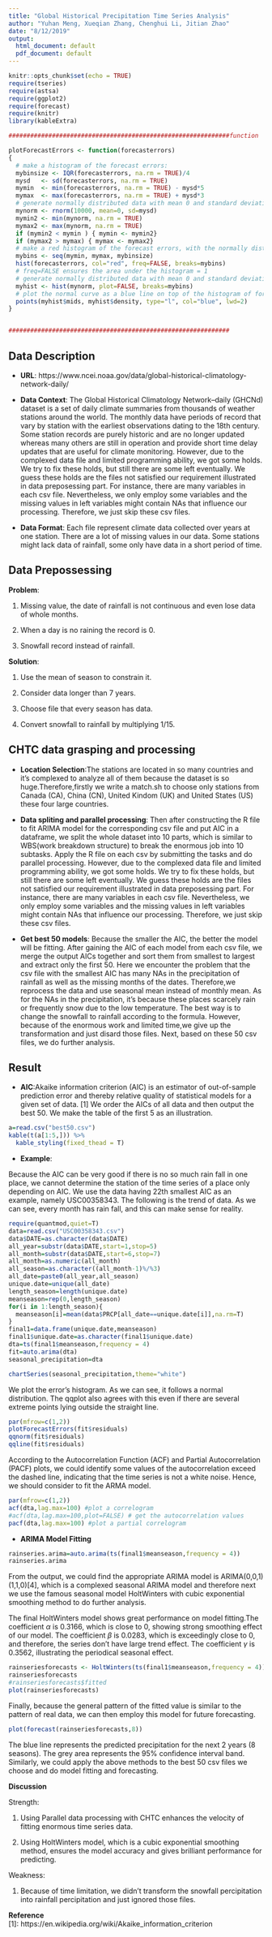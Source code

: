 ```yaml
---
title: "Global Historical Precipitation Time Series Analysis"
author: "Yuhan Meng, Xueqian Zhang, Chenghui Li, Jitian Zhao"
date: "8/12/2019"
output:
  html_document: default
  pdf_document: default
---
```

```r
knitr::opts_chunk$set(echo = TRUE)
require(tseries)
require(astsa)
require(ggplot2)
require(forecast)
require(knitr)
library(kableExtra)

#############################################################function

plotForecastErrors <- function(forecasterrors)
{
  # make a histogram of the forecast errors:
  mybinsize <- IQR(forecasterrors, na.rm = TRUE)/4
  mysd   <- sd(forecasterrors, na.rm = TRUE)
  mymin  <- min(forecasterrors, na.rm = TRUE) - mysd*5
  mymax  <- max(forecasterrors, na.rm = TRUE) + mysd*3
  # generate normally distributed data with mean 0 and standard deviation mysd
  mynorm <- rnorm(10000, mean=0, sd=mysd)
  mymin2 <- min(mynorm, na.rm = TRUE)
  mymax2 <- max(mynorm, na.rm = TRUE)
  if (mymin2 < mymin ) { mymin <- mymin2}
  if (mymax2 > mymax) { mymax <- mymax2}
  # make a red histogram of the forecast errors, with the normally distributed data overlaid:
  mybins <- seq(mymin, mymax, mybinsize)
  hist(forecasterrors, col="red", freq=FALSE, breaks=mybins)
  # freq=FALSE ensures the area under the histogram = 1
  # generate normally distributed data with mean 0 and standard deviation mysd
  myhist <- hist(mynorm, plot=FALSE, breaks=mybins)
  # plot the normal curve as a blue line on top of the histogram of forecast errors:
  points(myhist$mids, myhist$density, type="l", col="blue", lwd=2)
}


#############################################################
```


## Data Description
+ **URL**: https://www.ncei.noaa.gov/data/global-historical-climatology-network-daily/

+ **Data Context**: The Global Historical Climatology Network–daily (GHCNd) dataset is a set of daily climate summaries from thousands of weather stations around the world. The monthly data have periods of record that vary by station with the earliest observations dating to the 18th century. Some station records are purely historic and are no longer updated whereas many others are still in operation and provide short time delay updates that are useful for climate monitoring. However, due to the complexed data file and limited programming ability, we got some holds. We try to fix these holds, but still there are some left eventually. We guess these holds are the files not satisfied our requirement illustrated in data preposessing part. For instance, there are many variables in each csv file. Nevertheless, we only employ some variables and the missing values in left variables might contain NAs that influence our processing. Therefore, we just skip these csv files.

+ **Data Format**: Each file represent climate data collected over years at one station. There are a lot of missing values in our data. Some stations might lack data of rainfall, some only have data in a short period of time.

## Data Prepossessing

**Problem**: 

1. Missing value, the date of rainfall is not continuous and even lose data of whole months.

2. When a day is no raining the record is 0.

3. Snowfall record instead of rainfall. 

**Solution**:

1. Use the mean of season to constrain it.

2. Consider data longer than 7 years.

3. Choose file that every season has data.

4. Convert snowfall to rainfall by multiplying 1/15.

## CHTC data grasping and processing

+ **Location Selection**:The stations are located in so many countries and it's complexed to analyze all of them because the dataset is so huge.Therefore,firstly we write a match.sh to choose only stations from Canada (CA), China (CN), United Kindom (UK) and United States (US) these four large countries. 

+ **Data spliting and parallel processing**: Then after constructing the R file to fit ARIMA model for the corresponding csv file and put AIC in a dataframe, we split the whole dataset into 10 parts, which is similar to WBS(work breakdown structure) to break the enormous job into 10 subtasks. Apply the R file on each csv by submitting the tasks and do parallel processing. However, due to the complexed data file and limited programming ability, we got some holds. We try to fix these holds, but still there are some left eventually. We guess these holds are the files not satisfied our requirement illustrated in data preposessing part. For instance, there are many variables in each csv file. Nevertheless, we only employ some variables and the missing values in left variables might contain NAs that influence our processing. Therefore, we just skip these csv files.

+ **Get best 50 models**: Because the smaller the AIC, the better the model will be fitting. After gaining the AIC of each model from each csv file, we merge the output AICs together and sort them from smallest to largest and extract only the first 50. Here we encounter the problem that the csv file with the smallest AIC has many NAs in the precipitation of rainfall as well as the missing months of the dates. Therefore,we reprocess the data and use seasonal mean instead of monthly mean. As for the NAs in the precipitation, it's because these places scarcely rain or frequently snow due to the low temperature. The best way is to change the snowfall to rainfall according to the formula. However, because of the enormous work and limited time,we give up the transformation and just disard those files. Next, based on these 50 csv files, we do further analysis.


## Result
+ **AIC**:Akaike information criterion (AIC) is an estimator of out-of-sample prediction error and thereby relative quality of statistical models for a given set of data. [1] We order the AICs of all data and then output the best 50. We make the table of the first 5 as an illustration. 

```r
a=read.csv("best50.csv")
kable(t(a[1:5,])) %>%
  kable_styling(fixed_thead = T)
```

+ **Example**:

Because the AIC can be very good if there is no so much rain fall in one place, we cannot determine the station of the time series of a place only depending on AIC. We use the data having 22th smallest AIC as an example, namely USC00358343. The following is the trend of data. As we can see, every month has rain fall, and this can make sense for reality.


```r
require(quantmod,quiet=T)
data=read.csv("USC00358343.csv")
data$DATE=as.character(data$DATE)
all_year=substr(data$DATE,start=1,stop=5)
all_month=substr(data$DATE,start=6,stop=7)
all_month=as.numeric(all_month)
all_season=as.character((all_month-1)%/%3)
all_date=paste0(all_year,all_season)
unique.date=unique(all_date)
length_season=length(unique.date)
meanseason=rep(0,length_season)
for(i in 1:length_season){
  meanseason[i]=mean(data$PRCP[all_date==unique.date[i]],na.rm=T)
}
final1=data.frame(unique.date,meanseason)
final1$unique.date=as.character(final1$unique.date)
dta=ts(final1$meanseason,frequency = 4)
fit=auto.arima(dta)
seasonal_precipitation=dta

```



$$ $$




```r
chartSeries(seasonal_precipitation,theme="white")
```

$$ $$

We plot the error's histogram. As we can see, it follows a normal distribution. The qqplot also agrees with this even if there are several extreme points lying outside the straight line.

```r
par(mfrow=c(1,2))
plotForecastErrors(fit$residuals)
qqnorm(fit$residuals)
qqline(fit$residuals)
```

According to the Autocorrelation Function (ACF) and Partial Autocorrelation (PACF) plots, we could identify some values of the autocorrelation exceed the dashed line, indicating that the time series is not a white noise. Hence, we should consider to fit the ARMA model. 

```r
par(mfrow=c(1,2))
acf(dta,lag.max=100) #plot a correlogram
#acf(dta,lag.max=100,plot=FALSE) # get the autocorrelation values
pacf(dta,lag.max=100) #plot a partial correlogram
```


+ **ARIMA Model Fitting**

```r
rainseries.arima=auto.arima(ts(final1$meanseason,frequency = 4))
rainseries.arima
```

From the output, we could find the appropriate ARIMA model is ARIMA(0,0,1)(1,1,0)[4], which is a complexed seasonal ARIMA model and therefore next we use the famous seasonal model HoltWinters with cubic exponential smoothing method to do further analysis.

The final HoltWinters model shows great performance on model fitting.The coefficient $\alpha$ is 
0.3166, which is close to 0, showing strong smoothing effect of our model. The coefficient $\beta$ is 0.0283, which is exceedingly close to 0, and therefore, the series don't have large trend effect. The coefficient $\gamma$ is 0.3562, illustrating the periodical seasonal effect.

```r
rainseriesforecasts <- HoltWinters(ts(final1$meanseason,frequency = 4))
rainseriesforecasts
#rainseriesforecasts$fitted
plot(rainseriesforecasts)
```

Finally, because the general pattern of the fitted value is similar to the pattern of real data, we can then employ this model for future forecasting.

```r
plot(forecast(rainseriesforecasts,8))
```

The blue line represents the predicted precipitation for the next 2 years (8 seasons). The grey area represents the 95\% confidence interval band. Similarly, we could apply the above methods to the best 50 csv files we choose and do model fitting and forecasting.

**Discussion**

Strength:

1. Using Parallel data processing with CHTC enhances the velocity of fitting enormous time series data.

2. Using HoltWinters model, which is a cubic exponential smoothing method, ensures the model accuracy and gives brilliant performance for predicting.

Weakness:

1. Because of time limitation, we didn't transform the snowfall percipitation into rainfall percipitation and just ignored those files.

**Reference**\
[1]: https://en.wikipedia.org/wiki/Akaike_information_criterion



